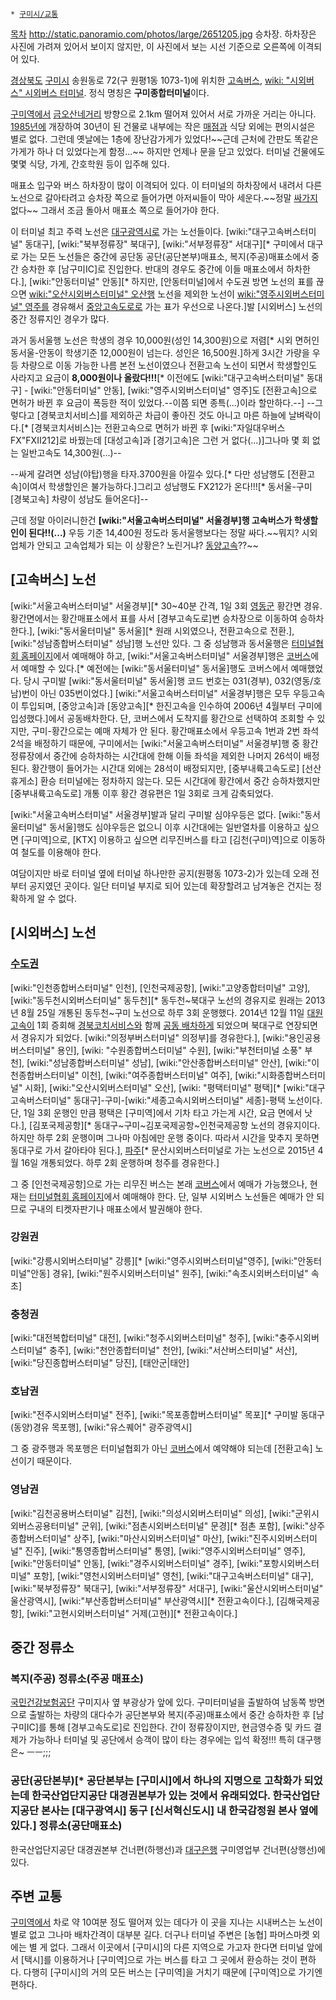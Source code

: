  * [[구미시/교통]]


{{{+1 龜尾綜合バ-ス停留場 /Gumi Terminal }}}

[[목차]]
http://static.panoramio.com/photos/large/2651205.jpg
승차장. 하차장은 사진에 가려져 있어서 보이지 않지만, 이 사진에서 보는 시선 기준으로 오른쪽에 이격되어 있다.

[[경상북도]] [[구미시]] 송원동로 72(구 원평1동 1073-1)에 위치한 [[고속버스]], [[wiki: "시외버스" 시외]][[버스 터미널]]. 정식 명칭은 '''구미종합터미널'''이다.

[[구미역]]에서 [[금오산]]네거리 방향으로 2.1km 떨어져 있어서 서로 가까운 거리는 아니다. [[1985년]]에 개장하여 30년이 된 건물로 내부에는 작은 [[매점]]과 식당 외에는 편의시설은 별로 없다. 그런데 옛날에는 1층에 장난감가게가 있었다!~~근데 근처에 간판도 똑같은 가게가 하나 더 있었다는게 함정...~~ 하지만 언제나 문을 닫고 있었다. 터미널 건물에도 몇몇 식당, 가게, 간호학원 등이 입주해 있다.

매표소 입구와 버스 하차장이 많이 이격되어 있다. 이 터미널의 하차장에서 내려서 다른 노선으로 갈아타려고 승차장 쪽으로 들어가면 아저씨들이 막아 세운다.~~정말 [[싸가지]] 없다~~ 그래서 조금 돌아서 매표소 쪽으로 들어가야 한다.

이 터미널 최고 주력 노선은 [[대구광역시]]로 가는 노선들이다. [wiki:"대구고속버스터미널" 동대구], [wiki:"북부정류장" 북대구], [wiki:"서부정류장" 서대구][* 구미에서 대구로 가는 모든 노선들은 중간에 공단동 공단(공단본부)매표소, 복지(주공)매표소에서 중간 승차한 후 [남구미IC]로 진입한다. 반대의 경우도 중간에 이들 매표소에서 하차한다.], [wiki:"안동터미널" 안동][* 하지만, [안동터미널]에서 수도권 방면 노선의 표를 끊으면 [[wiki:"오산시외버스터미널" 오산]]행 노선을 제외한 노선이 [[wiki:"영주시외버스터미널" 영주]]를 경유해서 [[중앙고속도로]]로 가는 표가 우선으로 나온다.]발 [시외버스] 노선의 중간 정류지인 경우가 많다.

과거 동서울행 노선은 학생의 경우 10,000원(성인 14,300원)으로 저렴[* 시외 면허인 동서울-안동이 학생기준 12,000원이 넘는다. 성인은 16,500원.]하게 3시간 가량을 우등 차량으로 이동 가능한 나름 본전 노선이였으나 전환고속 노선이 되면서 학생할인도 사라지고 요금이 '''8,000원이나 올랐다!!!'''[* 이전에도 [wiki:"대구고속버스터미널" 동대구] - [wiki:"안동터미널" 안동], [wiki:"영주시외버스터미널" 영주]도 [전환고속]으로 면허가 바뀐 후 요금이 폭등한 적이 있었다.--이쯤 되면 종특(...)이라 할만하다.--] --그렇다고 [경북코치서비스]를 제외하곤 차급이 좋아진 것도 아니고 마른 하늘에 날벼락이다.[* [경북코치서비스]는 전환고속으로 면허가 바뀐 후 [wiki:"자일대우버스 FX"FXⅡ212]로 바꿨는데 [대성고속]과 [경기고속]은 그런 거 없다(...)]그나마 몇 회 없는 일반고속도 14,300원(...)--

--싸게 갈려면 성남(야탑)행을 타자.3700원을 아낄수 있다.[* 다만 성남행도 [전환고속]이여서 학생할인은 불가능하다.]그리고 성남행도 FX212가 온다!!![* 동서울-구미 [경북고속] 차량이 성남도 들어온다]--

근데 정말 아이러니한건 '''[wiki:"서울고속버스터미널" 서울경부]행 고속버스가 학생할인이 된다!!(...)''' 우등 기준 14,400원 정도라 동서울행보다는 정말 싸다.~~뭐지? 시외업체가 안되고 고속업체가 되는 이 상황은? 노린거냐? [[동양고속]]??~~

== [고속버스] 노선 ==
[wiki:"서울고속버스터미널" 서울경부][* 30~40분 간격, 1일 3회 [[영동군]] 황간면 경유. 황간면에서는 황간매표소에서 표를 사서 [경부고속도로]변 승차장으로 이동하여 승하차한다.], [wiki:"동서울터미널" 동서울][* 원래 시외였으나, 전환고속으로 전환.], [wiki:"성남종합버스터미널" 성남]행 노선만 있다. 그 중 성남행과 동서울행은 [http://www.busterminal.or.kr/ 터미널협회 홈페이지]에서 예매해야 하고, [wiki:"서울고속버스터미널" 서울경부]행은 [http://www.kobus.co.kr/ 코버스]에서 예매할 수 있다.[* 예전에는 [wiki:"동서울터미널" 동서울]행도 코버스에서 예매했었다. 당시 구미발 [wiki:"동서울터미널" 동서울]행 코드 번호는 031(경부), 032(영동/호남)번이 아닌 035번이었다.] [wiki:"서울고속버스터미널" 서울경부]행은 모두 우등고속이 투입되며, [중앙고속]과 [동양고속][* 한진고속을 인수하여 2006년 4월부터 구미에 입성했다.]에서 공동배차한다. 단, 코버스에서 도착지를 황간으로 선택하여 조회할 수 있지만, 구미-황간으로는 예매 자체가 안 된다. 황간매표소에서 우등고속 1번과 2번 좌석 2석을 배정하기 때문에, 구미에서는 [wiki:"서울고속버스터미널" 서울경부]행 중 황간정류장에서 중간에 승하차하는 시간대에 한해 이들 좌석을 제외한 나머지 26석이 배정된다. 황간행이 들어가는 시간대 외에는 28석이 배정되지만, [중부내륙고속도로] [선산 휴게소] 환승 터미널에는 정차하지 않는다. 모든 시간대에 황간에서 중간 승하차했지만 [중부내륙고속도로] 개통 이후 황간 경유편은 1일 3회로 크게 감축되었다.

[wiki:"서울고속버스터미널" 서울경부]발과 달리 구미발 심야우등은 없다. [wiki:"동서울터미널" 동서울]행도 심야우등은 없으니 이후 시간대에는 일반열차를 이용하고 싶으면 [구미역]으로, [KTX] 이용하고 싶으면 리무진버스를 타고 [김천(구미)역]으로 이동하여 철도를 이용해야 한다.

여담이지만 바로 터미널 옆에 터미널 하나만한 공지(원평동 1073-2)가 있는데 오래 전부터 공지였던 곳이다. 일단 터미널 부지로 되어 있는데 확장할려고 남겨놓은 건지는 정확하게 알 수 없다. 

== [시외버스] 노선 ==
=== [[수도권]] ===
[wiki:"인천종합버스터미널" 인천], [인천국제공항], [wiki:"고양종합터미널" 고양], [wiki:"동두천시외버스터미널" 동두천][* 동두천~북대구 노선의 경유지로 원래는 2013년 8월 25일 개통된 동두천~구미 노선으로 하루 3회 운행했다. 2014년 12월 11일 [[대원고속]]이 1회 증회해 [[경북코치서비스]]와 함께 [[공동 배차]]하게 되었으며 북대구로 연장되면서 경유지가 되었다. [wiki:"의정부버스터미널" 의정부]를 경유한다.], [wiki:"용인공용버스터미널" 용인], [wiki: "수원종합버스터미널" 수원], [wiki:"부천터미널 소풍" 부천], [wiki:"성남종합버스터미널" 성남], [wiki:"안산종합버스터미널" 안산], [wiki:"이천종합버스터미널" 이천], [wiki:"여주종합버스터미널" 여주], [wiki:"시화종합버스터미널" 시화], [wiki:"오산시외버스터미널" 오산], [wiki: "평택터미널" 평택][* [wiki:"대구고속버스터미널" 동대구]-구미-[wiki:"세종고속시외버스터미널" 세종]-평택 노선이다. 단, 1일 3회 운행인 만큼 평택은 [구미역]에서 기차 타고 가는게 시간, 요금 면에서 낫다.], [김포국제공항][* 동대구~구미~김포국제공항~인천국제공항 노선의 경유지이다. 하지만 하루 2회 운행이며 그나마 아침에만 운행 중이다. 따라서 시간을 맞추지 못하면 동대구로 가서 갈아타야 된다.], [[파주]][* 문산시외버스터미널로 가는 노선으로 2015년 4월 16일 개통되었다. 하루 2회 운행하며 청주를 경유한다.]

그 중 [인천국제공항]으로 가는 리무진 버스는 본래 [http://www.kobus.co.kr/ 코버스]에서 예매가 가능했으나, 현재는 [http://www.busterminal.or.kr/ 터미널협회 홈페이지]에서 예매해야 한다. 단, 일부 시외버스 노선들은 예매가 안 되므로 구내의 티켓자판기나 매표소에서 발권해야 한다.

=== 강원권 ===
[wiki:"강릉시외버스터미널" 강릉][* [wiki:"영주시외버스터미널"영주], [wiki:"안동터미널"안동] 경유], [wiki:"원주시외버스터미널" 원주], [wiki:"속초시외버스터미널" 속초]

=== 충청권 ===
[wiki:"대전복합터미널" 대전], [wiki:"청주시외버스터미널" 청주], [wiki:"충주시외버스터미널" 충주], [wiki:"천안종합터미널" 천안], [wiki:"서산버스터미널" 서산], [wiki:"당진종합버스터미널" 당진], [태안군|태안]

=== 호남권 ===
[wiki:"전주시외버스터미널" 전주], [wiki:"목포종합버스터미널" 목포][* 구미발 동대구(동양)경유 목포행], [wiki:"유스퀘어" 광주광역시]

그 중 광주행과 목포행은 터미널협회가 아닌 [http://www.kobus.co.kr/ 코버스]에서 예약해야 되는데 [전환고속] 노선이기 때문이다.

=== 영남권 ===
[wiki:"김천공용버스터미널" 김천], [wiki:"의성시외버스터미널" 의성], [wiki:"군위시외버스공용터미널" 군위], [wiki:"점촌시외버스터미널" 문경][* 점촌 포함], [wiki:"상주종합버스터미널" 상주], [wiki:"마산시외버스터미널" 마산], [wiki:"진주시외버스터미널" 진주], [wiki:"통영종합버스터미널" 통영], [wiki:"영주시외버스터미널" 영주], [wiki:"안동터미널" 안동], [wiki:"경주시외버스터미널" 경주], [wiki:"포항시외버스터미널" 포항], [wiki:"영천시외버스터미널" 영천], [wiki:"대구고속버스터미널" 대구], [wiki:"북부정류장" 북대구], [wiki:"서부정류장" 서대구], [wiki:"울산시외버스터미널" 울산광역시], [wiki:"부산종합버스터미널" 부산광역시][* 전환고속이다.], [김해국제공항], [wiki:"고현시외버스터미널" 거제(고현)][* 전환고속이다.]

== 중간 정류소 ==
=== 복지(주공) 정류소(주공 매표소) ===
[[국민건강보험공단]] 구미지사 옆 부광상가 앞에 있다. 구미터미널을 출발하여 남동쪽 방면으로 출발하는 차량의 대다수가 공단본부와 복지(주공)매표소에서 중간 승하차한 후 [남구미IC]를 통해 [경부고속도로]로 진입한다. 간이 정류장이지만, 현금영수증 및 카드 결제가 가능하나 터미널 및 공단에서 승객이 많이 타는 경우에는 입석 확정!!! 특히 대구행은~ ㅡㅡ;;;

=== 공단(공단본부)[* 공단본부는 [구미시]에서 하나의 지명으로 고착화가 되었는데 한국산업단지공단 대경권본부가 있는 것에서 유래되었다. 한국산업단지공단 '''본사'''는 [대구광역시] 동구 [신서혁신도시] 내 한국감정원 본사 옆에 있다.] 정류소(공단매표소) ===
한국산업단지공단 대경권본부 건너편(하행선)과 [[대구은행]] 구미영업부 건너편(상행선)에 있다.

== 주변 교통 ==
[[구미역]]에서 차로 약 10여분 정도 떨어져 있는 데다가 이 곳을 지나는 시내버스는 노선이 별로 없고 그나마 배차간격이 대부분 길다. 더구나 터미널 주변은 [농협] 파머스마켓 외에는 별 게 없다. 그래서 이곳에서 [구미시]의 다른 지역으로 가고자 한다면 터미널 앞에서 [택시]를 이용하거나 [구미역]으로 가는 버스를 타고 그 곳에서 환승하는 것이 편하다. 다행히 [구미시]의 거의 모든 버스는 [구미역]을 거치기 때문에 [구미역]으로 가기엔 편하다.
